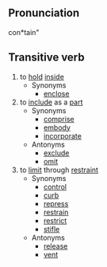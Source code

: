 ==Pronunciation==
con*tain"

==Transitive verb==
# to [[hold]] [[inside]]
#* Synonyms
#** [[enclose]]
# to [[include]] as a [[part]]
#* Synonyms
#** [[comprise]]
#** [[embody]]
#** [[incorporate]]
#* Antonyms
#** [[exclude]]
#** [[omit]]
# to [[limit]] through [[restraint]]
#* Synonyms
#** [[control]]
#** [[curb]]
#** [[repress]]
#** [[restrain]]
#** [[restrict]]
#** [[stifle]]
#* Antonyms
#** [[release]]
#** [[vent]]